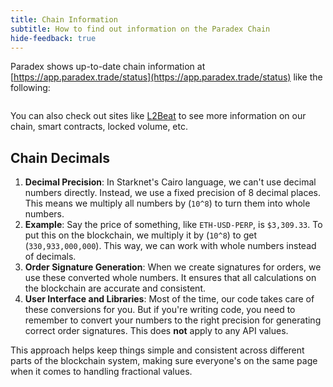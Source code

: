 ```yaml
---
title: Chain Information
subtitle: How to find out information on the Paradex Chain
hide-feedback: true
---
```



Paradex shows up-to-date chain information at [https://app.paradex.trade/status](https://app.paradex.trade/status) like the following:

<Frame caption="*Note that this may not be the current information! Please go to the status linked above to see current information">
<img src="../../../assets/image (2).png" alt=""/>
</Frame>

You can also check out sites like [L2Beat](https://l2beat.com/scaling/projects/paradex) to see more information on our chain, smart contracts, locked volume, etc.

## Chain Decimals

1. **Decimal Precision**: In Starknet's Cairo language, we can't use decimal numbers directly. Instead, we use a fixed precision of 8 decimal places. This means we multiply all numbers by (`10^8`) to turn them into whole numbers.
2. **Example**: Say the price of something, like `ETH-USD-PERP`, is `$3,309.33`. To put this on the blockchain, we multiply it by (`10^8`) to get (`330,933,000,000`). This way, we can work with whole numbers instead of decimals.
3. **Order Signature Generation**: When we create signatures for orders, we use these converted whole numbers. It ensures that all calculations on the blockchain are accurate and consistent.
4. **User Interface and Libraries**: Most of the time, our code takes care of these conversions for you. But if you're writing code, you need to remember to convert your numbers to the right precision for generating correct order signatures. This does **not** apply to any API values.

This approach helps keep things simple and consistent across different parts of the blockchain system, making sure everyone's on the same page when it comes to handling fractional values.
